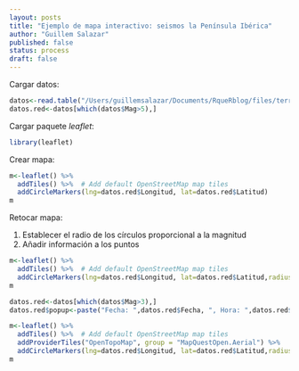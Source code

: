 ```yaml
---
layout: posts
title: "Ejemplo de mapa interactivo: seismos la Península Ibérica"
author: "Guillem Salazar"
published: false
status: process
draft: false
---
```


Cargar datos:

```R
datos<-read.table("/Users/guillemsalazar/Documents/RqueRblog/files/terremotos.txt",sep="\t",header=T)
datos.red<-datos[which(datos$Mag>5),]
```

Cargar paquete *leaflet*:
```R
library(leaflet)
```

Crear mapa:

```R
m<-leaflet() %>%
  addTiles() %>%  # Add default OpenStreetMap map tiles
  addCircleMarkers(lng=datos.red$Longitud, lat=datos.red$Latitud)
m
```

Retocar mapa:

1. Establecer el radio de los círculos proporcional a la magnitud
2. Añadir información a los puntos

```R
m<-leaflet() %>%
  addTiles() %>%  # Add default OpenStreetMap map tiles
  addCircleMarkers(lng=datos.red$Longitud, lat=datos.red$Latitud,radius=datos.red$Mag)
m
```

```R
datos.red<-datos[which(datos$Mag>3),]
datos.red$popup<-paste("Fecha: ",datos.red$Fecha, ", Hora: ",datos.red$Hora,", Magnitud: ",datos.red$Mag,sep="")
```

```R
m<-leaflet() %>%
  addTiles() %>%  # Add default OpenStreetMap map tiles
  addProviderTiles("OpenTopoMap", group = "MapQuestOpen.Aerial") %>%
  addCircleMarkers(lng=datos.red$Longitud, lat=datos.red$Latitud,radius=datos.red$Mag,popup=datos.red$popup,stroke=F,color="red",fillOpacity=0.5)
m
```
